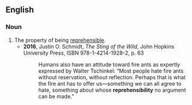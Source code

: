 ==English==

===Noun===
{{en-noun|-}}

# The property of being [[reprehensible]].
#* '''2016''', Justin O. Schmidt, ''The Sting of the Wild'', John Hopkins University Press, ISBN 978-1-4214-1928-2, p. 63
#*: Humans also have an attitude toward fire ants as expertly expressed by Walter Tschinkel: &ldquo;Most people hate fire ants without reservation, without reflection. Perhaps that is what the fire ant has to offer us&mdash;something we can all agree to hate, something about whose '''reprehensibility''' no argument can be made.&rdquo;